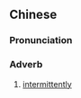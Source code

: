 {{also|阵阵}}
==Chinese==
{{zh-forms|s=阵阵}}

===Pronunciation===
{{zh-pron
|m=zhènzhèn
|c=zan6 zan6
|mn=chūn-chūn
|cat=adv
}}

===Adverb===
{{zh-adv}}

# [[intermittently]]